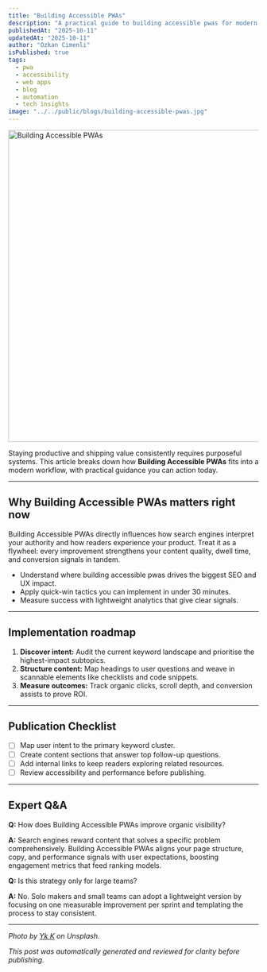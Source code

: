 ```yaml
---
title: "Building Accessible PWAs"
description: "A practical guide to building accessible pwas for modern developers."
publishedAt: "2025-10-11"
updatedAt: "2025-10-11"
author: "Ozkan Cimenli"
isPublished: true
tags:
  - pwa
  - accessibility
  - web apps
  - blog
  - automation
  - tech insights
image: "../../public/blogs/building-accessible-pwas.jpg"
---
```


<Image
  src="/blogs/building-accessible-pwas.jpg"
  width="1200"
  height="628"
  alt="Building Accessible PWAs"
  priority
  sizes="100vw"
/>

Staying productive and shipping value consistently requires purposeful systems. This article breaks down how **Building Accessible PWAs** fits into a modern workflow, with practical guidance you can action today.

---

## Why Building Accessible PWAs matters right now

Building Accessible PWAs directly influences how search engines interpret your authority and how readers experience your product. Treat it as a flywheel: every improvement strengthens your content quality, dwell time, and conversion signals in tandem.

- Understand where building accessible pwas drives the biggest SEO and UX impact.
- Apply quick-win tactics you can implement in under 30 minutes.
- Measure success with lightweight analytics that give clear signals.

---

## Implementation roadmap

1. **Discover intent:** Audit the current keyword landscape and prioritise the highest-impact subtopics.
2. **Structure content:** Map headings to user questions and weave in scannable elements like checklists and code snippets.
3. **Measure outcomes:** Track organic clicks, scroll depth, and conversion assists to prove ROI.

---

## Publication Checklist

- [ ] Map user intent to the primary keyword cluster.
- [ ] Create content sections that answer top follow-up questions.
- [ ] Add internal links to keep readers exploring related resources.
- [ ] Review accessibility and performance before publishing.

---

## Expert Q&A

**Q:** How does Building Accessible PWAs improve organic visibility?

**A:** Search engines reward content that solves a specific problem comprehensively. Building Accessible PWAs aligns your page structure, copy, and performance signals with user expectations, boosting engagement metrics that feed ranking models.

**Q:** Is this strategy only for large teams?

**A:** No. Solo makers and small teams can adopt a lightweight version by focusing on one measurable improvement per sprint and templating the process to stay consistent.


---

_Photo by [Yk K](https://unsplash.com/@koneca) on Unsplash._

_This post was automatically generated and reviewed for clarity before publishing._
